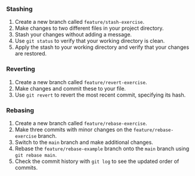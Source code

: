### Stashing

1. Create a new branch called `feature/stash-exercise`.
1. Make changes to two different files in your project directory.
1. Stash your changes without adding a message.
1. Use `git status` to verify that your working directory is clean.
1. Apply the stash to your working directory and verify that your changes are restored.

### Reverting

1. Create a new branch called `feature/revert-exercise`.
1. Make changes and commit these to your file.
1. Use `git revert` to revert the most recent commit, specifying its hash.

### Rebasing

1. Create a new branch called `feature/rebase-exercise`.
1. Make three commits with minor changes on the `feature/rebase-exercise` branch.
1. Switch to the `main` branch and make additional changes.
1. Rebase the `feature/rebase-example` branch onto the `main` branch using `git rebase main`.
1. Check the commit history with `git log` to see the updated order of commits.
